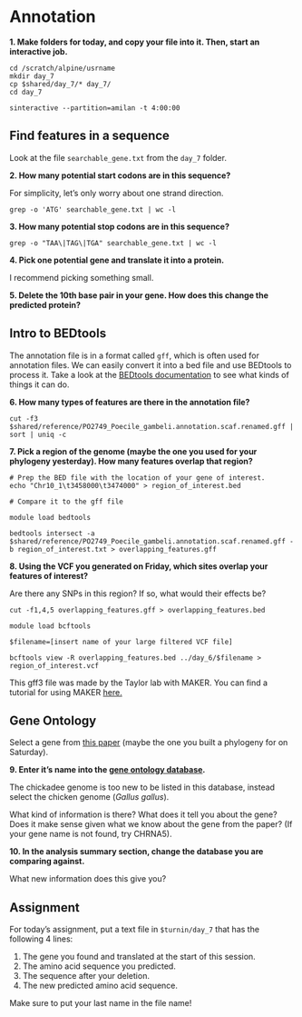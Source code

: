 # Annotation

**1. Make folders for today, and copy your file into it. Then, start an interactive job.**

```cat
cd /scratch/alpine/usrname
mkdir day_7
cp $shared/day_7/* day_7/
cd day_7 

sinteractive --partition=amilan -t 4:00:00
```

## Find features in a sequence 

Look at the file `searchable_gene.txt` from the `day_7` folder. 

**2. How many potential start codons are in this sequence? **

For simplicity, let's only worry about one strand direction. 

```cat
grep -o 'ATG' searchable_gene.txt | wc -l
```


**3. How many potential stop codons are in this sequence?** 

```cat
grep -o "TAA\|TAG\|TGA" searchable_gene.txt | wc -l

```


**4. Pick one potential gene and translate it into a protein.**

I recommend picking something small. 

**5. Delete the 10th base pair in your gene. How does this change the predicted protein?** 

## Intro to BEDtools 

The annotation file is in a format called `gff`, which is often used for annotation files. We can easily convert it into a bed file and use BEDtools to process it. Take a look at the [BEDtools documentation](https://bedtools.readthedocs.io/en/latest/) to see what kinds of things it can do. 


**6. How many types of features are there in the annotation file?** 

```cat
cut -f3 $shared/reference/PO2749_Poecile_gambeli.annotation.scaf.renamed.gff | sort | uniq -c
```

**7. Pick a region of the genome (maybe the one you used for your phylogeny yesterday). How many features overlap that region? **

```cat
# Prep the BED file with the location of your gene of interest. 
echo "Chr10_1\t3458000\t3474000" > region_of_interest.bed

# Compare it to the gff file

module load bedtools 

bedtools intersect -a $shared/reference/PO2749_Poecile_gambeli.annotation.scaf.renamed.gff -b region_of_interest.txt > overlapping_features.gff

```

**8. Using the VCF you generated on Friday, which sites overlap your features of interest? **

Are there any SNPs in this region? If so, what would their effects be? 

```cat
cut -f1,4,5 overlapping_features.gff > overlapping_features.bed

module load bcftools

$filename=[insert name of your large filtered VCF file]

bcftools view -R overlapping_features.bed ../day_6/$filename > region_of_interest.vcf

```


::: {.learning data=latex=""}
This gff3 file was made by the Taylor lab with MAKER. You can find a tutorial for using MAKER [here.](https://darencard.net/blog/2017-05-16-maker-genome-annotation/)
:::


## Gene Ontology 

Select a gene from [this paper](https://www.cell.com/current-biology/fulltext/S0960-9822(24)00398-1#mmc2) (maybe the one you built a phylogeny for on Saturday). 

**9. Enter it's name into the [gene ontology database](https://geneontology.org/). **

The chickadee genome is too new to be listed in this database, instead select the chicken genome (*Gallus gallus*). 

What kind of information is there? What does it tell you about the gene? Does it make sense given what we know about the gene from the paper? (If your gene name is not found, try CHRNA5).

**10. In the analysis summary section, change the database you are comparing against. **

What new information does this give you?  



## Assignment 

For today's assignment, put a text file in `$turnin/day_7` that has the following 4 lines: 

1. The gene you found and translated at the start of this session. 
2. The amino acid sequence you predicted. 
3. The sequence after your deletion. 
4. The new predicted amino acid sequence. 

Make sure to put your last name in the file name! 

